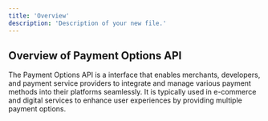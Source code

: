 ```yaml
---
title: 'Overview'
description: 'Description of your new file.'
---
```


## Overview of Payment Options API

The Payment Options API is a interface that enables merchants, developers, and payment service providers to integrate and manage various payment methods into their platforms seamlessly. It is typically used in e-commerce and digital services to enhance user experiences by providing multiple payment options.


